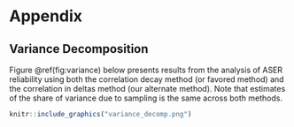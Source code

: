 

\newpage
# Appendix

## Variance Decomposition

Figure \@ref(fig:variance) below presents results from the analysis of ASER reliability using both the correlation decay method (or favored method) and the correlation in deltas method (our alternate method). Note that estimates of the share of variance due to sampling is the same across both methods.

```r
knitr::include_graphics("variance_decomp.png")
```

